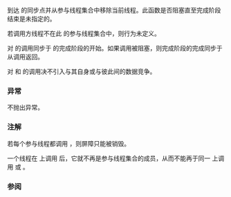 {{cpp/experimental/barrier/title|arrive_and_drop}}
{{cpp/experimental/concurrency/barrier/navbar}}
{{dcl begin}}
{{dcl | since=concurrency | 1=
void arrive_and_drop();
}}
{{dcl end}}

到达 {{tt|barrier}} 的同步点并从参与线程集合中移除当前线程。此函数是否阻塞直至完成阶段结束是未指定的。

若调用方线程不在此 {{tt|barrier}} 的参与线程集合中，则行为未定义。

对 {{tt|arrive_and_drop}} 的调用同步于 {{tt|barrier}} 的完成阶段的开始。如果调用被阻塞，则完成阶段的完成同步于从调用返回。

对 {{tt|arrive_and_drop}} 和 {{tt|arrive_and_wait}} 的调用决不引入与其自身或与彼此间的数据竞争。

===异常===
不抛出异常。

===注解===
若每个参与线程都调用 {{tt|arrive_and_drop()}}，则屏障只能被销毁。

一个线程在 {{tt|barrier}} 上调用 {{tt|arrive_and_drop()}} 后，它就不再是参与线程集合的成员，从而不能再于同一 {{tt|barrier}} 上调用 {{tt|arrive_and_drop()}} 或 {{tt|arrive_and_wait()}}。

===参阅===
{{dsc begin}}
{{dsc inc | cpp/experimental/barrier/dsc arrive_and_wait }}
{{dsc end}}

{{langlinks|en}}